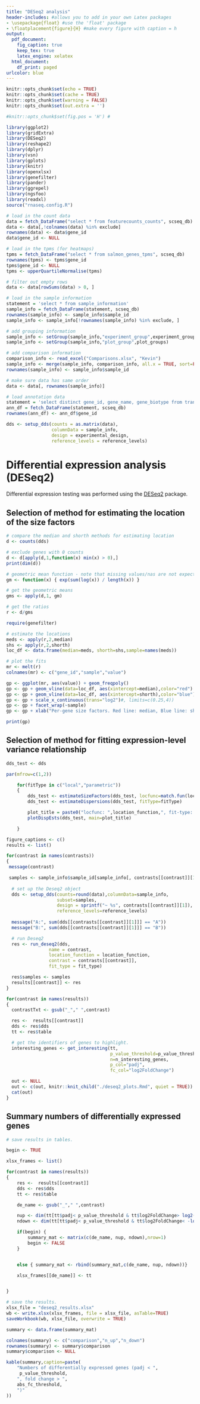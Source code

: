 ```yaml
---
title: "DESeq2 analysis"
header-includes: #allows you to add in your own Latex packages
- \usepackage{float} #use the 'float' package
- \floatplacement{figure}{H} #make every figure with caption = h
output:
  pdf_document:
    fig_caption: true
    keep_tex: true
    latex_engine: xelatex
  html_document:
    df_print: paged
urlcolor: blue
---
```


```r
knitr::opts_chunk$set(echo = TRUE)
knitr::opts_chunk$set(cache = TRUE)
knitr::opts_chunk$set(warning = FALSE)
knitr::opts_chunk$set(out.extra = '')

#knitr::opts_chunk$set(fig.pos = 'H') #
```


```r
library(ggplot2)
library(gridExtra)
library(DESeq2)
library(reshape2)
library(dplyr)
library(vsn)
library(gplots)
library(knitr)
library(openxlsx)
library(genefilter)
library(pander)
library(ggrepel)
library(ngsfoo)
library(readxl)
source("rnaseq.config.R")
```


```r

# load in the count data
data = fetch_DataFrame("select * from featurecounts_counts", scseq_db)
data <- data[,!colnames(data) %in% exclude]
rownames(data) <- data$gene_id
data$gene_id <- NULL

# load in the tpms (for heatmaps)
tpms = fetch_DataFrame("select * from salmon_genes_tpms", scseq_db)
rownames(tpms) <- tpms$gene_id
tpms$gene_id <- NULL
tpms <- upperQuartileNormalise(tpms)

# filter out empty rows
data <- data[rowSums(data) > 0, ]

# load in the sample information
statement = 'select * from sample_information'
sample_info = fetch_DataFrame(statement, scseq_db)
rownames(sample_info) <- sample_info$sample_id
sample_info <- sample_info[!rownames(sample_info) %in% exclude, ]

# add grouping information
sample_info <- setGroup(sample_info,"experiment_group",experiment_groups)
sample_info <- setGroup(sample_info,"plot_group",plot_groups)

# add comparison information
comparison_info <- read_excel("Comparisons.xlsx", "Kevin")
sample_info <- merge(sample_info, comparison_info, all.x = TRUE, sort=FALSE)
rownames(sample_info) <- sample_info$sample_id

# make sure data has same order
data <- data[, rownames(sample_info)]

# load annotation data
statement = 'select distinct gene_id, gene_name, gene_biotype from transcript_info'
ann_df = fetch_DataFrame(statement, scseq_db)
rownames(ann_df) <- ann_df$gene_id
```

```r
dds <- setup_dds(counts = as.matrix(data),
                 columnData = sample_info,
                 design = experimental_design,
                 reference_levels = reference_levels)
```

# Differential expression analysis (DESeq2)

Differential expression testing was performed using the [DESeq2](http://www.bioconductor.org/packages/release/bioc/html/DESeq2.html) package.

## Selection of method for estimating the location of the size factors

```r

# compare the median and shorth methods for estimating location
d <- counts(dds)

# exclude genes with 0 counts
d <- d[apply(d,1,function(x) min(x) > 0),]
print(dim(d))

# geometric mean function - note that missing values/nas are not expected!
gm <- function(x) { exp(sum(log(x)) / length(x)) }

# get the geometric means
gms <- apply(d,1, gm)

# get the ratios
r <- d/gms

require(genefilter)

# estimate the locations
meds <- apply(r,2,median)
shs <- apply(r,2,shorth)
loc_df <- data.frame(median=meds, shorth=shs,sample=names(meds))

# plot the fits
mr <- melt(r)
colnames(mr) <- c("gene_id","sample","value")

gp <- ggplot(mr, aes(value)) + geom_freqpoly()
gp <- gp + geom_vline(data=loc_df, aes(xintercept=median),color="red")
gp <- gp + geom_vline(data=loc_df, aes(xintercept=shorth),color="blue")
gp <- gp + scale_x_continuous(trans="log2")#, limits=c(0.25,4))
gp <- gp + facet_wrap(~sample)
gp <- gp + xlab("Per-gene size factors. Red line: median, Blue line: shorth")

print(gp)

```

\clearpage

## Selection of method for fitting expression-level variance relationship


```r

dds_test <- dds

par(mfrow=c(1,2))

    for(fitType in c("local","parametric"))
    {
        dds_test <- estimateSizeFactors(dds_test, locfunc=match.fun(location_function))
        dds_test <- estimateDispersions(dds_test, fitType=fitType)

        plot_title = paste0("locfunc: ",location_function,", fit-type: ",fitType)
        plotDispEsts(dds_test, main=plot_title)

    }
```




```r
figure_captions <- c()
results <- list()

for(contrast in names(contrasts))
{
 message(contrast)

 samples <- sample_info$sample_id[sample_info[, contrasts[[contrast]][1]] %in% contrasts[[contrast]][2:3]]
 
  # set up the Deseq2 object
  dds <- setup_dds(counts=round(data),columnData=sample_info,
                   subset=samples,
                   design = sprintf("~ %s", contrasts[[contrast]][1]),
                   reference_levels=reference_levels)
  
  message("A:", sum(dds[[contrasts[[contrast]][1]]] == "A"))
  message("B:", sum(dds[[contrasts[[contrast]][1]]] == "B"))

  # run Deseq2
  res <- run_deseq2(dds,
                name = contrast,
                location_function = location_function,
                contrast = contrasts[[contrast]],
                fit_type = fit_type)

  res$samples <- samples
  results[[contrast]] <- res
}
```

\clearpage


```r

for(contrast in names(results))
{
  contrastTxt <- gsub("_"," ",contrast)

  res <-  results[[contrast]]
  dds <- res$dds
  tt <- res$table

  # get the identifiers of genes to highlight.
  interesting_genes <- get_interesting(tt,
                                       p_value_threshold=p_value_threshold,
                                       n=n_interesting_genes,
                                       p_col="padj",
                                       fc_col="log2FoldChange")

  out <- NULL
  out <- c(out, knitr::knit_child("./deseq2_plots.Rmd", quiet = TRUE))
  cat(out)
}
```

\clearpage

## Summary numbers of differentially expressed genes

```r

# save results in tables.

begin <- TRUE

xlsx_frames <- list()

for(contrast in names(results))
{
    res <-  results[[contrast]]
    dds <- res$dds
    tt <- res$table

    de_name <- gsub("_"," ",contrast)

    nup <- dim(tt[tt$padj< p_value_threshold & tt$log2FoldChange> log2(abs_fc_threshold),])[1]
    ndown <- dim(tt[tt$padj< p_value_threshold & tt$log2FoldChange< -log2(abs_fc_threshold),])[1]

    if(begin) {
        summary_mat <- matrix(c(de_name, nup, ndown),nrow=1)
        begin <- FALSE
    }


    else { summary_mat <- rbind(summary_mat,c(de_name, nup, ndown))}

    xlsx_frames[[de_name]] <- tt


}

# save the results.
xlsx_file = "deseq2_results.xlsx"
wb <- write.xlsx(xlsx_frames, file = xlsx_file, asTable=TRUE)
saveWorkbook(wb, xlsx_file, overwrite = TRUE)

summary <- data.frame(summary_mat)

colnames(summary) <- c("comparison","n_up","n_down")
rownames(summary) <- summary$comparison
summary$comparison <- NULL

kable(summary,caption=paste(
	"Numbers of differentially expressed genes (padj < ",
	 p_value_threshold,
	", fold change > ",
	abs_fc_threshold,
	")"
))

```
